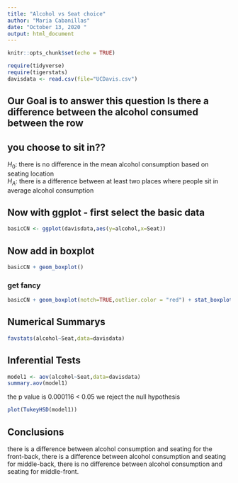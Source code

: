 ```yaml
---
title: "Alcohol vs Seat choice"
author: "Maria Cabanillas"
date: "October 13, 2020 "
output: html_document
---
```


```r
knitr::opts_chunk$set(echo = TRUE)
```

```r
require(tidyverse)
require(tigerstats)
davisdata <- read.csv(file="UCDavis.csv")
```
## Our Goal is to answer this question Is there a difference between the alcohol consumed between the row
## you choose to sit in??

$H_0$: there is no difference in the mean alcohol consumption based on seating location  
$H_A$: there is a difference between at least two places where people sit in average alcohol consumption

## Now with ggplot - first select the basic data
 
```r
basicCN <- ggplot(davisdata,aes(y=alcohol,x=Seat))
```
## Now add in boxplot

```r
basicCN + geom_boxplot()
```
  
  
### get fancy  

```r
basicCN + geom_boxplot(notch=TRUE,outlier.color = "red") + stat_boxplot(geom ='errorbar') + labs(title="Fancy notch boxplot \n with 2 lines")
```

## Numerical Summarys 
```r
favstats(alcohol~Seat,data=davisdata)
```
## Inferential Tests
```r
model1 <- aov(alcohol~Seat,data=davisdata)
summary.aov(model1)
```

the p value is 0.000116 < 0.05 we reject the null hypothesis

```r
plot(TukeyHSD(model1))
```
## Conclusions

there is a difference between alcohol consumption and seating for the front-back, there is a difference between alcohol consumption and seating for middle-back, there is no difference between alcohol consumption and seating for middle-front.
